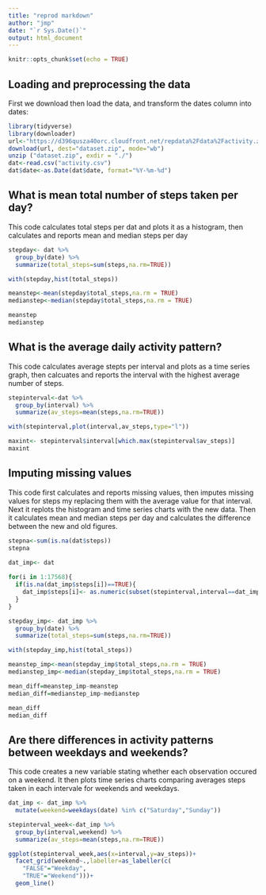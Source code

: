 ```yaml
---
title: "reprod markdown"
author: "jmp"
date: "`r Sys.Date()`"
output: html_document
---
```


```r
knitr::opts_chunk$set(echo = TRUE)
```

## Loading and preprocessing the data

First we download then load the data, and transform the dates column into dates:

```r
library(tidyverse)
library(downloader)
url<-"https://d396qusza40orc.cloudfront.net/repdata%2Fdata%2Factivity.zip"
download(url, dest="dataset.zip", mode="wb") 
unzip ("dataset.zip", exdir = "./")
dat<-read.csv("activity.csv")
dat$date<-as.Date(dat$date, format="%Y-%m-%d")
```

## What is mean total number of steps taken per day?

This code calculates total steps per dat and plots it as a histogram, then calculates and reports mean and median steps per day

```r
stepday<- dat %>% 
  group_by(date) %>%
  summarize(total_steps=sum(steps,na.rm=TRUE))

with(stepday,hist(total_steps))

meanstep<-mean(stepday$total_steps,na.rm = TRUE)
medianstep<-median(stepday$total_steps,na.rm = TRUE)

meanstep
medianstep
```

## What is the average daily activity pattern?

This code calculates average stepts per interval and plots as a time series graph, then calcuates and reports the interval with the highest average number of steps.

```r
stepinterval<-dat %>% 
  group_by(interval) %>%
  summarize(av_steps=mean(steps,na.rm=TRUE))

with(stepinterval,plot(interval,av_steps,type="l"))

maxint<- stepinterval$interval[which.max(stepinterval$av_steps)]
maxint
```

## Imputing missing values

This code first calculates and reports missing values, then imputes missing values for steps my replacing them with the average value for that interval. Next it replots the histogram and time series charts with the new data. Then it calculates mean and median steps per day and calculates the difference between the new and old figures.

```r
stepna<-sum(is.na(dat$steps))
stepna
 
dat_imp<- dat 

for(i in 1:17568){
  if(is.na(dat_imp$steps[i])==TRUE){
    dat_imp$steps[i]<- as.numeric(subset(stepinterval,interval==dat_imp$interval[i])[2])
  }
}

stepday_imp<- dat_imp %>% 
  group_by(date) %>%
  summarize(total_steps=sum(steps,na.rm=TRUE))

with(stepday_imp,hist(total_steps))

meanstep_imp<-mean(stepday_imp$total_steps,na.rm = TRUE)
medianstep_imp<-median(stepday_imp$total_steps,na.rm = TRUE)

mean_diff=meanstep_imp-meanstep
median_diff=medianstep_imp-medianstep

mean_diff
median_diff
```

## Are there differences in activity patterns between weekdays and weekends?

This code creates a new variable stating whether each observation occured on a weekend. It then plots time series charts comparing averages steps taken in each intervale for weekends and weekdays.

```r
dat_imp <- dat_imp %>%
  mutate(weekend=weekdays(date) %in% c("Saturday","Sunday"))

stepinterval_week<-dat_imp %>% 
  group_by(interval,weekend) %>%
  summarize(av_steps=mean(steps,na.rm=TRUE))

ggplot(stepinterval_week,aes(x=interval,y=av_steps))+
  facet_grid(weekend~.,labeller=as_labeller(c(
    "FALSE"="Weekday",
    "TRUE"="Weekend")))+
  geom_line()
```

